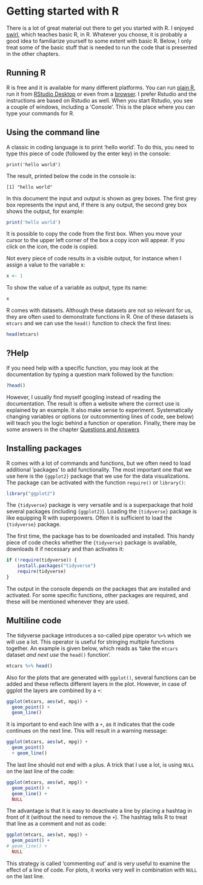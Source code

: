 # Getting started with R {#getting-started}

There is a lot of great material out there to get you started with R. I enjoyed [swirl](https://swirlstats.com), which teaches basic R, in R. Whatever you choose, it is probably a good idea to familiarize yourself to some extent with basic R. Below, I only treat some of the basic stuff that is needed to run the code that is presented in the other chapters.

## Running R

R is free and it is available for many different platforms. You can run [plain R](https://www.r-project.org), run it from [RStudio Desktop](https://www.rstudio.com) or even from a [browser](https://rdrr.io/snippets/). I prefer Rstudio and the instructions are based on Rstudio as well.
When you start Rstudio, you see a couple of windows, including a 'Console'. This is the place where you can type your commands for R.

## Using the command line

A classic in coding language is to print 'hello world'. To do this, you need to type this piece of code (followed by the enter key) in the console:

`print('hello world')`

The result, printed below the code in the console is:

`[1] "hello world"` 

In this document the input and output is shown as grey boxes. The first grey box represents the input and, if there is any output, the second grey box shows the output, for example:

```r
print('hello world')
```

It is possible to copy the code from the first box. When you move your cursor to the upper left corner of the box a copy icon will appear. If you click on the icon, the code is copied.

Not every piece of code results in a visible output, for instance when I assign a value to the variable x:

```r
x <- 1
```

To show the value of a variable as output, type its name:

```r
x
```

R comes with datasets. Although these datasets are not so relevant for us, they are often used to demonstrate functions in R. One of these datasets is `mtcars` and we can use the `head()` function to check the first lines:

```r
head(mtcars)
```

## ?Help

If you need help with a specific function, you may look at the documentation by typing a question mark followed by the function:

```r
?head()
```

However, I usually find myself googling instead of reading the documentation. The result is often a website where the correct use is explained by an example. It also make sense to experiment. Systematically changing variables or options (or outcommenting lines of code, see below) will teach you the logic behind a function or operation. Finally, there may be some answers in the chapter [Questions and Answers](#questions-and-answers)

## Installing packages

R comes with a lot of commands and functions, but we often need to load additional 'packages' to add functionality. The most important one that we use here is the `{ggplot2}` package that we use for the data visualizations. The package can be activated with the function `require()` or `library()`:

```r
library("ggplot2")
```

The `{tidyverse}` package is very versatile and is a superpackage that hold several packages (including `{ggplot2}`). Loading the `{tidyverse}` package is like equipping R with superpowers. Often it is sufficient to load the `{tidyverse}` package. 

The first time, the package has to be downloaded and installed. This handy piece of code checks whether the `{tidyverse}` package is available, downloads it if necessary and than activates it:

```r
if (!require(tidyverse)) {
    install.packages("tidyverse")
    require(tidyverse)
}
```

The output in the console depends on the packages that are installed and activated. For some specific functions, other packages are required, and these will be mentioned whenever they are used.

## Multiline code

The tidyverse package introduces a so-called pipe operator `%>%` which we will use a lot. This operator is useful for stringing multiple functions together. An example is given below, which reads as 'take the `mtcars` dataset _and next use_ the `head()` function'.

```r
mtcars %>% head()
```

Also for the plots that are generated with `ggplot()`, several functions can be added and these reflects different layers in the plot. However, in case of ggplot the layers are combined by a `+`:
```r
ggplot(mtcars, aes(wt, mpg)) +
  geom_point() +
  geom_line()
```

It is important to end each line with a `+`, as it indicates that the code continues on the next line. This will result in a warning message:

```r
ggplot(mtcars, aes(wt, mpg)) +
  geom_point()
  + geom_line()
```

The last line should not end with a plus. A trick that I use a lot, is using `NULL` on the last line of the code:

```r
ggplot(mtcars, aes(wt, mpg)) +
  geom_point() +
  geom_line() +
  NULL
```

The advantage is that it is easy to deactivate a line by placing a hashtag in front of it (without the need to remove the `+`). The hashtag tells R to treat that line as a comment and not as code:

```r
ggplot(mtcars, aes(wt, mpg)) +
  geom_point() +
# geom_line() +
  NULL
```

This strategy is called 'commenting out' and is very useful to examine the effect of a line of code. For plots, it works very well in combination with `NULL` on the last line.
